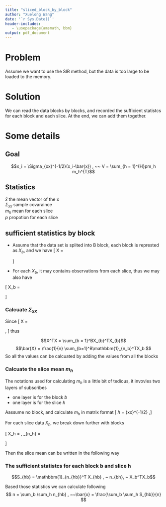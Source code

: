 ---
title: "sliced_block_by_block"
author: "Xuelong Wang"
date: '`r Sys.Date()`'
header-includes:
   - \usepackage{amsmath, bbm}
output: pdf_document
---

# Problem  
Assume we want to use the SIR method, but the data is too large to be loaded to the memory. 

# Solution
We can read the data blocks by blocks, and recorded the sufficient statistcs for each block and each slice. At the end, we can add them together. 

# Some details

## Goal 
$$x_i = \Sigma_{xx}^{-1/2}(x_i-\bar{x}) , ~~ V = \sum_{h = 1}^{H}pm_h m_h^{T}$$


## Statistics

$\bar{x}$ the mean vector of the x  
$\Sigma_{xx}$ sample covaraince  
$m_h$ mean for each slice  
$p$ propotion for each slice  


## sufficient statistics by block
- Assume that the data set is splited into B block, each block is represted as $X_b$, and we have
\[
X = \begin{bmatrix} 
    X_{1} \\
    \vdots \\
    X_{B}  
    \end{bmatrix}
\]

- For each $X_b$, it may contains observations from each slice, thus we may also have 

\[
X_b = \begin{bmatrix} 
    X_{b1} \\
    \vdots \\
    X_{bh}  
    \end{bmatrix}
\]

### Calcuate $\Sigma_{xx}$
\begin{align*}
  \Sigma_{xx} &= \frac{1}{n} (X^TX - \bar{X}^T\bar{X})
\end{align*}
Since 
\[
X = \begin{bmatrix} 
    X_{1} \\
    \vdots \\
    X_{b}
    \end{bmatrix} ,
\] thus 

$$X^TX = \sum_{b = 1}^BX_{b}^TX_{b}$$
$$\bar{X} = \frac{1}{n} \sum_{b=1}^B\mathbbm{1}_{n_b}^TX_b $$
So all the values can be calcuated by adding the values from all the blocks 

### Calcuate the slice mean $m_h$

The notations used for calculating $m_h$ is a little bit of tedious, it invovles two layers of subscribes

  - one layer is for the block $b$  
  - one layer is for the slice $h$  

Aassume no block, and calculate $m_h$ in matrix format
\[ \tilde{m}_h = \frac{\mathbbm{1}_{n_h}^T}{n_h} \left[ X_h - \bar{X} \right] \Sigma_{xx}^{-1/2} ,\]

For each slice data $X_h$, we break down further with blocks

\[
X_h = \begin{bmatrix} 
    X_{h1} \\
    \vdots \\
    X_{hb}
    \end{bmatrix} , 
\mathbbm{1}_{n_h} = \begin{bmatrix} 
    \mathbbm{1}_{n_{h1}} \\
    \vdots \\
    \mathbbm{1}_{n_{hb}}
    \end{bmatrix}
\] 

Then the slice mean can be written in the following way

\begin{align*}
  \tilde{m}_h &= \frac{\mathbbm{1}_{n_h}^T}{n_h} \left[ X_h - \bar{X} \right] \Sigma_{xx}^{-1/2} \\
              &= \frac{1}{n_h} \left ( \begin{bmatrix}   
                                        \mathbbm{1}_{n_{h1}}^T \hdots  \mathbbm{1}_{n_{hb}}^T 
                                       \end{bmatrix} 
                                       \begin{bmatrix}  
                                         X_{h1} \\
                                         \vdots \\
                                         X_{hb}
                                       \end{bmatrix} - \bar{X} \right) \Sigma_{xx}^{-1/2} \\
              &= \frac{1}{n_h} \sum_{b=1}^{b=B} \left(\mathbbm{1}_{n_{hb}}^T X_{hb}-\bar{X}\right) \Sigma_{xx}^{-1/2}
\end{align*}
                         
### The sufficient statistcs for each block b and slice h 

$$S_{hb} = \mathbbm{1}_{n_{hb}}^T X_{hb} , ~ n_{bh}, ~ X_b^TX_b$$


Based those statistics we can calculate following
$$ n = \sum_b \sum_h n_{hb} , ~~\bar{x} =  \frac{\sum_b \sum_h S_{hb}}{n} $$







